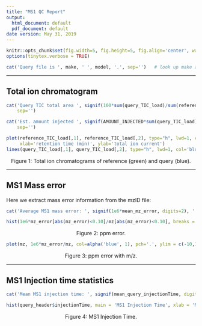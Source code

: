 ```yaml
---
title: "MS1 QC Report"
output:
  html_document: default
  pdf_document: default
date version: May 31, 2019
---
```




```r
knitr::opts_chunk$set(fig.width=5, fig.height=5, fig.align='center', warning=FALSE, message=FALSE, error=TRUE)
options(tinytex.verbose = TRUE)
```


```r
cat('Query file is ', make, ' ', model, '.', sep='')   # look up make and model of file for QC    
```

***

## Total ion chromatogram

```r

cat('Query TIC total area ', signif(100*sum(query_TIC_load)/sum(reference_TIC_load), digits=2), '% of reference.',
    sep='')

cat('Est. amount injected ', signif(AMOUNT_INJECTED*sum(query_TIC_load)/sum(reference_TIC_load), digits=2), ' ng.',
    sep='')

plot(reference_TIC_load[,1], reference_TIC_load[,2], type="h", lwd=1, col='green', 
     xlab='retention time (min)', ylab='total ion current')
lines(query_TIC_load[,1], query_TIC_load[,2], type="h", lwd=1, col='blue')

```
<center>Figure 1: Total ion chromatograms of reference (green) and query (blue).</center>

***

## MS1 Mass error

Here we extract mass error information from the mzID file:

```r
cat('Average MS1 mass error: ', signif(1e6*mean_mz_error, digits=2), ' ppm.', sep='')

hist(1e6*mz_error[abs(mz_error)<0.10]/mz[abs(mz_error)<0.10], breaks = 2000, main = 'ppm error', xlab = 'ppm', xlim = c(-20,20) )

```
<center>Figure 2: ppm error.</center>


```r
plot(mz, 1e6*mz_error/mz, col=alpha('blue', 1), pch='.', ylim = c(-10,10), xlab='AvePrecursorMz', ylab='MassDiff (in ppm)')

```
<center>Figure 3: ppm error with m/z.</center>

***

## MS1 Injection time statistics
```r

cat('Mean MS1 injection time: ', signif(mean_query_injectionTime, digits=3), ' sec.', sep='')

hist(query_header$injectionTime, main = 'MS1 Injection Time', xlab = 'MS Injection Time (sec)')

```
<center>Figure 4: MS1 Injection Time.</center>